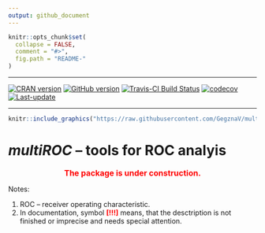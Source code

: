 ```yaml
---
output: github_document
---
```

<!-- README.md is generated from README.Rmd. Please edit that file -->
 
```r
knitr::opts_chunk$set(
  collapse = FALSE,
  comment = "#>",
  fig.path = "README-"
)
```

***

[![CRAN version](https://www.r-pkg.org/badges/version/multiROC)](https://cran.rstudio.com/web/packages/multiROC/index.html)
[![GitHub version](https://img.shields.io/badge/GitHub-v`r packageVersion("multiROC")`-brightgreen.svg)](https://github.com/GegznaV/multiROC)
[![Travis-CI Build Status](https://travis-ci.org/GegznaV/multiROC.png?branch=master)](https://travis-ci.org/GegznaV/multiROC)
[![codecov](https://codecov.io/gh/GegznaV/multiROC/branch/master/graph/badge.svg)](https://codecov.io/gh/GegznaV/multiROC)
[![Last-update](https://img.shields.io/badge/last%20update-`r gsub('-', '--', Sys.Date())`-yellowgreen.svg)](/commits/master)

***

 
```r
knitr::include_graphics("https://raw.githubusercontent.com/GegznaV/multiROC/master/docs/logo.png")
```
<!-- "https://raw.githubusercontent.com/GegznaV/multiROC/master/docs/logo.png" -->

_**multiROC**_ -- tools for ROC analyis
============================================================================= 


 

<p align="center"> 
<font color="red" size="3" family="sans"> **The package is under construction.** </font>
</p> 
<!-- *MultiROC* workflow for spectroscopic data analysis. -->

Notes:

1. ROC -- receiver operating characteristic. 
2. In documentation, symbol <font color="red"> **[!!!]** </font> means, 
that the desctription is not finished or imprecise and needs special 
attention.



<!-- Install package: -->

<!-- ```{r Install package, eval=FALSE} -->
<!-- library(devtools) -->
<!-- install_github("GegznaV/multiROC") -->
<!-- ``` -->


<!-- * * * -->

 <!-- <p align="right"> </p>     -->


 

